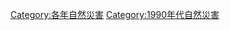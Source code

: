 {{Natural disasters by year | m=1 | c=9 | d=9 | y=7 }}
{{Commonscat|1997 natural disasters}}

[[Category:各年自然災害|Category:各年自然災害]]
[[Category:1990年代自然災害|Category:1990年代自然災害]]